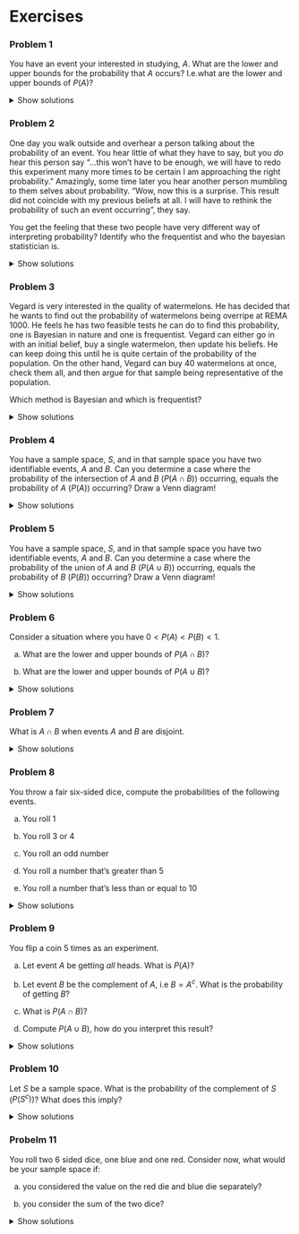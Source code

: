 # Exercises

### Problem 1

You have an event your interested in studying, $A$. What are the lower and upper bounds for the probability that $A$ occurs? I.e.what are the lower and upper bounds of $P(A)$?

<details>

<summary>Show solutions</summary>

By the definition of the probability of an event we know that it's bounded both from above and below. The upper bound being that $A$ is guaranteed, and the lower bound being that it is impossible. We represent this on the interval $[0,1]$. I.e. we know that the probability of even t $A$ occurring is between $0$ and $1$. More compact $P(A)\in[0,1]$

</details>

### Problem 2

One day you walk outside and overhear a person talking about the probability of an event. You hear little of what they have to say, but you *do* hear this person say "...this won't have to be enough, we will have to redo this experiment many more times to be certain I am approaching the right probability." Amazingly, some time later you hear another person mumbling to them selves about probability. "Wow, now this is a surprise. This result did not coincide with my previous beliefs at all. I will have to rethink the probability of such an event occurring", they say.

You get the feeling that these two people have very different way of interpreting probability? Identify who the frequentist and who the bayesian statistician is.

<details>

<summary>Show solutions</summary>

Here, person 1 is using frequentistic methods. Person 1's focus is entirely on getting in as many independent trials as possible to get a clear image of the probability of an event. Person 2 on the other hand has a completely different view. Person 2 obviously had an *initial belief* about the probability of an event, but after seeing a surprising result they were determined to *update* their beliefs about the probability of this event.

</details>

### Problem 3

Vegard is very interested in the quality of watermelons. He has decided that he wants to find out the probability of watermelons being overripe at REMA 1000. He feels he has two feasible tests he can do to find this probability, one is Bayesian in nature and one is frequentist. Vegard can either go in with an initial belief, buy a single watermelon, then update his beliefs. He can keep doing this until he is quite certain of the probability of the population. On the other hand, Vegard can buy 40 watermelons at once, check them all, and then argue for that sample being representative of the population.

Which method is Bayesian and which is frequentist?

<details>

<summary>Show solutions</summary>

The first option here is Bayesian. Vegard has an initial belief on the probability of the watermelons being overripe, and then he iterates and tries to make that more exact by checking one watermelon at the time.

The second option is a very typical frequentist test. From the whole population, a decent chunk is tested at once, in hope that it's a representative sample. In the representative sample overripe watermelons should have the same relative frequency as in the entire population.

</details>

### Problem 4

You have a sample space, $S$, and in that sample space you have two identifiable events, $A$ and $B$. Can you determine a case where the probability of the intersection of $A$ and $B$ ($P(A\cap B)$) occurring, equals the probability of $A$ ($P(A)$) occurring? Draw a Venn diagram!

<details>

<summary>Show solutions</summary>

Recall that the intersection of two events is when **they both** occur. I.e. for us to be in the intersection in a Venn diagram, both shapes have to cover the same area. There are infinitely variations here, but the important part is that $A$ must be **contained** within $B$. When this is the case, all of A will be intersected by $B$ (we say that $A$ is a *subset* of $B$, and the notation is $A\subseteq B$). In this case we get: $$P(A\cap B)=P(A)$$

</details>

### Problem 5

You have a sample space, $S$, and in that sample space you have two identifiable events, $A$ and $B$. Can you determine a case where the probability of the union of $A$ and $B$ ($P(A\cup B)$) occurring, equals the probability of $B$ ($P(B)$) occurring? Draw a Venn diagram!

<details>

<summary>Show solutions</summary>

Recall that the union of two events is when **either one or both** events occur. This means that all area covered by either $A$ or $B$ will be part of the union. We now want the probability of the union occurring to equal the probability of $B$ occurring. Since all area covered by either $A$ or $B$ is part of the union, we can have no excess are beyond $B$, i.e. $A$ should once again be a subset of $B$ ($A\subseteq B$). If this is the case we get: $$P(A\cup B)=P(B).$$

</details>

### Problem 6

Consider a situation where you have $0<P(A)<P(B)<1$.

a)  What are the lower and upper bounds of $P(A\cap B)$?

b)  What are the lower and upper bounds of $P(A\cup B)$?

<details>

<summary>Show solutions</summary>

a)  The intersection tells us that both $A$ and $B$ have to occur, and as such, we the *lower* one of the two gives us an upper bound, as the one event cant intersect with more than the cases where it itself occurs (draw a Venn diagram to confirm). We know nothing as to whether or not $A$ and $B$ are disjoint, and as this is still a possibility we may not have an intersection, this makes $0$ our lower bound. I.e. $$P(A\cap B)\in[0, P(A)]$$

b)  The union tells us that either $A$ or $B$ or both occurs. As all events where either one or both occurs, the unions lower bound is given by the *higher* of the two probabilities. We could also be in a situation where $A\cup B$ cover the whole sample space $S$, and in such a case we would have an upper bound of 1. I.e: $$P(A\cup B)\in[P(B),1]$$

</details>

### Problem 7

What is $A\cap B$ when events $A$ and $B$ are disjoint.

<details>

<summary>Show solutions</summary>

When the two events $A$ and $B$ are disjoint, there are no possible situation that would fit into the intersection $A \cap B$. In set notation we would write: $$A\cap B=\emptyset$$ where $\emptyset$ is called the empty set and denotes a set with no elements.

</details>

### Problem 8

You throw a fair six-sided dice, compute the probabilities of the following events.

a)  You roll 1

b)  You roll 3 or 4

c)  You roll an odd number

d)  You roll a number that's greater than 5

e)  You roll a number that's less than or equal to 10

<details>

<summary>Show solutions</summary>

A fair 6 sided die gives us the sample space $S=\{1,2,3,4,5,6\}$ with each respective outcome having the same probability to be tossed. i.e. if A is an event that denotes any one number being tossed, then: $$
P(A)=\frac{1}{6}$$

a)  Rolling a 1 is a single element in the sample space, i.e. $P(1)=\frac{1}{6}$

b)  3 and 4 constitute 2 possible disjoint outcomes, i.e. $$P(3\cup 4)=P(3)+P(4)=P\frac{1}{6}+\frac{1}{6}=\frac{2}{6}=\frac{1}{3}$$

c)  There are 3 different odd numbered outcomes

$$P(odd)=3\cdot\frac{1}{6}=\frac{1}{2}$$

d)  There is only one possible outcome greater than 5, namely 6. I.e.

$$ P(X>5)=P(6)=\frac{1}{6}$$

e)  Our sample space tells us we can only roll integers from 1 to 6, all of which are less than 10.

$$ P(X\leq10)=P(1\cup2\cup3\cup4\cup5\cup6)=\sum_{i=1}^6\frac{1}{6}=1$$

</details>

### Problem 9

You flip a coin 5 times as an experiment.

a)  Let event $A$ be getting *all* heads. What is $P(A)$?

b)  Let event $B$ be the complement of $A$, i.e $B=A^c$. What is the probability of getting $B$?

c)  What is $P(A\cap B)$?

d)  Compute $P(A \cup B)$, how do you interpret this result?

<details>

<summary>Show solutions</summary>

a)  We treat each coin flip as independent of all the others, we then also let the probability of getting heads be $P(H)=\frac{1}{2}$ for each coin toss. Since each toss is independent we can simply multiply them all together to find our final probability:

$$ P(A)=P(HHHHH)=\prod_{i=1}^5\frac{1}{2}=\left(\frac{1}{2}\right)^5=\frac{1}{2^5}=\frac{1}{32} $$

b)  $B$ being the complement of $A$ means that it will occur whenever $A$ *doesn't*. It's also simple to compute as we can use a nifty formula.

$$\begin{align}P(A^c)=1-P(A) \\
\Rightarrow P(B)=P(A^c)=1-P(A)=1-\frac{1}{32}=\frac{31}{32}
\end{align}$$

c)  Since $A$ and $B$ are *complements*, they are by definition *disjoint*, as at no point will both occur (no intersection!!!). As such, we get a clear implication that $A\cap B=\emptyset$ Following from this $P(A\cap B)=0$

d)  Finally we can compute the union. Recall that we have a formula for this.

$$P(A \cup B)=P(A)+P(B)-P(A\cap B) $$

We know all of the relevant probabilities needed for the computation.

$$ P(A \cup B)=\frac{1}{32}+\frac{31}{32}-0=1 $$

The probability of the union being 1 means that either $A$, $B$ or $A\cap B$ **will** occur. We already know, however that the events are disjoint, and as such there is no intersection. I.e. it's either $A$ or $B$ that **must occur**. Interpreting this, we end up at the quite banal fact that when we do this experiment, we will\* either\* end up with 5 heads, or we will not (any other permutation). In fact this situation illustrates a powerful concept concerning complements of events, being that if an event does *not* occur, then the complement *will* occur.

</details>

### Problem 10

Let $S$ be a sample space. What is the probability of the complement of $S$ ($P(S^c)$)? What does this imply?

<details>

<summary>Show solutions</summary>

We know from the axioms that $P(S)=1$, i.e. we can easily compute the complement.

$$ P(S^c)=1-P(S)=1-1=0 $$

This implies that the event of being within the sample space covers all other events. I.e. when we there is no chance of any event occurring that is not in the sample space.

</details>

### Probelm 11

You roll two 6 sided dice, one blue and one red. Consider now, what would be your sample space if:

a)  you considered the value on the red die and blue die separately?

b)  you consider the sum of the two dice?

<details>

<summary>Show solutions</summary>

a)  For every toss, we here have to consider two separate values, and we denote them as $(x,y)$. Each of the two dice can roll from 1 to 6. Adding it all together we can construct the sample space

$$ 
S=\left\{
\begin{array}{cccccc}
(1,1),& (1,2),& (1,3),& (1,4),& (1,5),& (1,6), \\
(2,1),& (2,2),& (2,3),& (2,4),& (2,5),& (2,6), \\
(3,1),& (3,2),& (3,3),& (3,4),& (3,5),& (3,6), \\
(4,1),& (4,2),& (4,3),& (4,4),& (4,5),& (4,6), \\
(5,1),& (5,2),& (5,3),& (5,4),& (5,5),& (5,6), \\
(6,1),& (6,2),& (6,3),& (6,4),& (6,5),& (6,6) 
\end{array}
\right\}
$$

b)  We now consider the sum of the two dice. The lowest value is when both roll 1's, and the highest possible one is when both roll 6's. Every integer value between these two sums are achievable. We now end up with:

$$ S_{sum}=\{2, 3, 4, 5, 6, 7, 8, 9, 10, 11, 12\} $$

### Problem 12

You throw two dice.

a)  In how many outcomes is their sum less equals 6?

b)  What is the probability of getting a sum total of 2?

<details>

<summary>Show solutions</summary>

a)  If dice 1 rolls a 6, then the other dice will make the sum at least 7, i.e. no candidates. Dice 1 rolls 5, then we get 6 if dice 2 rolls 1, i.e. 1 candidate. Following similar logic if dice 1 rolls 1-4, then each produce 1 more candidate.

In total we end up with 5 outcomes that give us a sum of 6.

b)  For us to have a sum of 2, we need *both* dice to roll 1. i.e. there is only one outcome that nets this event There are 36 possible outcomes. i.e. $P(sum \ 2)=\frac{1}{36}$

</details>

### Problem 13

Let $A=\{1,2,3,4,6\}$, $B=\{2,4,6,8\}$, and $C=\{2,3,4,5\}$.

a)  Find $A\cap B\cap C$

b)  Find $A\cup B\cup C$

<details>

<sumamry>Show solutions

</summary>

a)  Recall first that

$$ A\cap (B\cap C)=A\cap B\cap C $$

So we can find the intersection simply by looking for the elements that appear in all of the sets. We end up with.

$$ A\cap B\cap C = \{2,4\} $$

b)  Recall first that

$$ A\cup (B\cup C)=A\cup B\cup C $$ The union will now consist of any element that falls within any of the sets, and as such we get

$$A\cup B\cup C =\{1,2,3,4,5,6,8\} $$

### Problem 14

You know that the probabilities of some intersections are given by $P(A\cap B)=\frac{1}{2}$ and $P(A\cap B^c)=\frac{1}{3}$. Compute $P(A)$.

<details>

<summary>Show solutions</summary>

Two things are very clear when working with complements, and that's that they are disjoint events and that the probability of one or the other occurring sum to 1 exactly. Directly following from this is that we can *always* make use of the law of total probability when we know the probabilities of the intersections between an event, $A$, and both complements. In this case we have exactly the right information to make use of the law of total probability. Recall the formula. $$ P(A)=\sum_{i=1}^kP(A\cap B_i)=P(A\cap B_1)+\cdots+P(A\cap B_2) $$ Let's use this to compute the probability

$$ P(A)=P(A\cap B)+P(A\cap B^c)=\frac{1}{2}+\frac{1}{3}=\frac{3+2}{6}=\frac{5}{6} $$

### Problem 15

We have an event, $A$, and we are interested in figuring out the probability of it occurring. We know the probabilities of $B_1,...,B_n$ and we know that $\sum_{i=1}^nP(B_i)=1$. Why can't we use the law of total probability here? What could go wrong? (It might help to draw a Venn diagram if you're struggling.)

<details>

<summary>Show solutions</summary>

The problem here is that we don't know if $B_1,...,B_n$ are disjoint events, and since, there may be areas where they intersect with each other, we run the risk of counting some space several times if we were to sum all intersections between $A$ and all $B_i$. We also can't be certain taht the entire sample space is covered by $B_i$ if tehy are not all disjoint (see problem 16 for implications). We can illustrate algebraically (to simplify we reduce some generality, but this argument does extend). Let $$ n=2, \ P(B_1\cap B_2)>0 $$ We can now let the $A\cap (B_1\cap B_2)\neq\emptyset$, i.e. $A$ also occurs in the intersection. We can now compute $P(A)$:

$$\begin{align*}
P(A)&=P(A\cap B_1)+P(A \cap B_2)\\
&=P(A\cap((B_1\cap B_2)\cup(B_1\cap B_2^c)))+P(A\cap((B_1\cap B_2)\cup(B_1^c\cap B_2))) \\
&=P(A\cap(B_1\cap B_2)) + P(A\cap(B_1\cap B_2^c))+ P(A\cap(B_1\cap B_2)) + P(A\cap(B_1^c\cap B_2)) \\
&=2P(A\cap(B_1\cap B_2))+ P(A\cap(B_1\cap B_2^c))+ P(A\cap(B_1^c\cap B_2)) 
\end{align*}$$

As we can see here, we have to account for an area where $A$ intersects twice, and as such, this effect will have us overestimate the probability of $A$ occurring. As such the equation above is necessarily *incorrect*.

</details>

### Problem 16

We have an event, $A$, and we are interested in figuring out the probability of it occurring. We know the probabilities of $B_1,...,B_n$ and we know that all $B_i$ are pairwise disjoint($B_i\cap B_j=\emptyset, \ i\neq j, \ \forall i,j$). Why can't we use the law of total probability here? What could go wrong? (It might help to draw a Venn diagram if you're struggling.)

<details>

<summary>Show solutions</summary>

The problem here is that the sum of all probabilities $P(B_i)$ may not equal 1. If the sum of probabilities $P(B_i)$ is less than 1, then there are cases where no events $B_i$ occur. If $A$ intersects here, the law of total probability will lead us to underestimating $P(A)$, as there is no $B_i$ that intersects this part of $A$. Let's try to show this algebraically (we reduce generality here too, but argument holds). $$ P((B_1\cup...\cup B_n)^c)>0, \ (B_1\cup...\cup B_n)^c\subset A, \ n=2 $$ If we try to compute using the law of total probability we then get

$$ P(A)=P(A\cap B_1)+P(A\cap B_2) \ (*)$$

Note that $(E_1\cup E_2)^c=E_1^c\cap E_2^c$

From this we know that $B_1^c \cap B_2^c\subset A$.

Because they are disjoint we also know that $B_1\subset B_2^c, \ B_2\subset B_1^c$, but we obviously have $B_1, B_2\not\subset B_1^c \cap B_2^c$, as any event will be disjoint with its complement.

This tells us that we don't account for $B_1^c \cap B_2^c\subset A$ in $(*)$, and thus we *must* be underestimating the probability, and the equation *cannot* hold.

</details>

### Problem 17

We are considering the probability of an event, $A$. We know that $P(A\cap B)=0.2$ and that $P(A\cap B^c)=0.05$. Compute $P(A)$.

<details>

<summary>Show solutions</summary>

By definition, the events $B$ and $B^c$ are disjoint and $P(B)+P(B^c)=1$, and as such, we can make use of the law of total probability. $$ P(A)=\sum_{i=1}^nP(A\cap B_i)=P(A\cap B)+P(A\cap B^c)=0.2+0.05=0.25=\frac{1}{4} $$

</details>

### Problem 18

We get that $P(A)=0.7$, $P(B_1)=0.3$, $P(B_2)=0.2$, $P(B_3)=0.5$. All $B_i$ are disjoint events. We also get that $P(A | B_1)=0.3$, $P(A | B_2)=0.9$. Find $P(A | B_3)$ using the law of total probability.

<details>

<summary>Show solutions</summary>

We need to rewrite the law of total probability to compute the conditional probability we want. Let's use the definition conditional probability for this. $$
P(A|B)=\frac{P(A\cap B)}{P(B)} \Rightarrow P(A\cap B)=P(A | B)P(B) \ (*)
$$

Recall the law of total probability, now we can rewrite it by substituting in $(*)$. We can use this altered equation to solve for $P(A|B_3)$

$$ \begin{align*}
P(A)&=\sum_{i=1}^nP(A\cap B_i)=\sum^n_{i=1}P(A|B_i)P(B_i) \\
\Rightarrow P(A)&=P(A|B_1)P(B_1)+P(A|B_2)P(B_2)+P(A|B_3)P(B_3) \\
\Rightarrow P(A|B_3)&=\frac{P(A)-P(A|B_1)P(B_1)-P(A|B_2)P(B_2)}{P(B_3)}
\end{align*}$$

Now we can easily compute $P(A|B_3)$

$$
P(A|B_3)=\frac{0.7-0.3*0.3-0.2*0.9}{0.5}=\frac{0.7-0.09-0.18}{0.5}=0.86
$$

</details>

### Problem 19

Consider two events, $A$and $B$. You get that $P(A)=0.1$, $P(B)=0.2$ and $P(A\cap B)=0.05$. Compute \$P(A \cup B) \$ Argue for why $P(A\cup B)=P(A)+P(B)-P(A\cap B)$ makes sense.

<details>

<summary>Show solution</summary>

We already know the formula used for the computation.

$$ P(A\cup B)=0.1+0.2-0.05=0.25 $$

To argue for why the formula makes sense, let's first divide up the union between A and B into disjoint parts. We know that the union includes any element within either A, B or both. We will have one part which is A and *not* B, and these will can be represented as intersections in and of themselves, i.e. $A\cap B^c$ and $A^c \cap B$. The final part of the union is when *both* A and B occurr, meaning our intersection $A\cap B$. With this we can find a formula for the union $$ P(A\cup B)=P(A\cap B^c)+P(A^c\cap B)+P(A\cap B) \quad (*)$$ Now, let's consider $P(A)$ and $P(B)$. Any set $A$ can necessarily be constructed by the union of it's intersection with another set $B$ and the complement of that set $B^c$ on the sample space $S$. This is very technical, but the idea is that every element (possible outcome) within $A$ will either also be in $B$, or not, hence ion $B^c$. This idea let's us rewrite $P(A)+P(B)$, and we will represent them as sums similar to what we have in $(*)$.

$$\begin{align*}
P(A)+P(B)&=P(A\cap B)+P(A\cap B^c)+P(A\cap B)+P(A^c\cap B)\\
&=2P(A\cap B)+P(A\cap B^c)+P(A\cap B) \quad (**)\end{align*}$$

It's plain to see that $(**)-P(A\cap B)=(*)$, and therefore

$$P(A\cup B)=P(A)+P(B)-P(A\cap B) $$

</details>

### Problem 20

You get that $P(B)=0.5$, $P(A\cap B)=0.4$. Compute $P(A|B)$.

<details>

<summary>Show solutions</summary>

We compute the conditional probability using the definition.

$$ P(A|B)=\frac{P(A\cap B)}{P(B)}=\frac{0.4}{0.5}=0.8 $$

</details>

### Problem 21

You get that $P(B)=0.2$, $P(A | B)=0.9$. Compute $P(A\cap B)$.

<details>

<summary>Show solution</summary>

We make use of the definition here to compute the probability.

$$
\begin{align*} 
P(A|B)&=\frac{P(A\cap B)}{P(B)} \Rightarrow P(A\cap B)=P(A|B)P(B) \\
P(A|B)&=0.9*0.2=0.18
\end{align*}
$$

</details>

### Problem 22

You find that $P(A)=0.6, \ P(B)=0.3$ and $P(A|B)+P(B|A)=0.9$. Find $P(A\cap B)$.

<details>

<summary>Show solutions</summary>

Let's try to rewrite $P(A|B)+P(B|A)=0.9$ and solve for $P(A\cap B)$.

$$\begin{align*}
P(A|B)+P(B|A)=0.9 \Leftrightarrow & \frac{P(A\cap B)}{P(B)}+\frac{P(A\cap B)}{P(A)}=\frac{9}{10} \\
\Leftrightarrow &\frac{10}{3}P(A\cap B)+\frac{10}{6}P(A\cap B)=\frac{9}{10} \\
\Leftrightarrow &\frac{30}{6}P(A\cap B)=\frac{9}{10} \Leftrightarrow 5P(A\cap B)=\frac{9}{10} \\
\therefore P(A\cap B)&=\frac{9}{50}=0.18
\end{align*}$$

</details>

### Problem 23

You get that $P((A\cup B)^c)=\frac{1}{2}$ and that $P(A\cap B)=\frac{3}{20}$ $C$ is the event that either $A$ or $B$ occurs, but *not* both. What is $P(C)$?

<details>

<summary>Show solution</summary>

First we should find a way to express $P(C)$. The probability of $E$ occurring is obviously related to the probabilities of $A$ and $B$ occrring. but we have to *remove* any cases where both of them occur, i.e. the intersection. Recall from problem 19 as we can construct an event $A$ as all the outcomes *shared with* $B$ ($P(A\cap B)$) and all the outcomes which aren't shared, or shared with *not* $B$ (the complement $P(A\cap B^c)$), in the same sample space. I.e.

$$ P(A)=P(A\cap B)+P(A\cap B^c) $$

The same can be done for $B$. Now to construct $P(C)$ we can remove the respective $P(A\cap B)$ andb sum the remaining probabilities.

$$P(C)=P(A\cap B^c)+P(A^c\cap B)=P(A\cup B)-P(A\cap B)$$ Now we can finally start relating this to the probabilities given in the problem. We need to recall the complement rule, before we can compute however.

$$ P(A)=1-P(A^c) \Rightarrow P(A\cup B)=1-P((A\cup B)^c)$$

We can substitute this in to the expression for $P(C)$

$$ P(C)=1-P((A\cup B)^c)-P(A\cap B)=1-\frac{1}{2}-\frac{3}{20}=\frac{7}{20}=0.35 $$

</details>

### Problem 24

Prove that for any event $A$ such that $A$ is independent of another event $B$, show that

$$P(A|B)=P(A)$$

<details>

<summary>Show solution</summary>

Consider first the definition of independence.

$$ P(A\cap B)=P(A)P(B) \ (*)$$

Now let's also consider the definition of conditional probability.

$$ P(A|B)=\frac{P(A\cap B)}{P(B)} $$

Finally let's substitute in the definition given in $(*)$ and reduce the fraction.

$$ P(A|B)=\frac{P(A)P(B)}{P(B)}=P(A) \quad  q.e.d.$$

</details>

### Problem 25

You find that $P(A)=\frac{3}{10}$, $P(B)=\frac{1}{2}$ and $P(A\cap B)=\frac{3}{10}$

Are events $A$ and $B$ independent?

<details>

<summary>Show solution</summary>

We check if the probabilities fulfill the conditions given by the definition.

$$ P(A)P(B)=\frac{3}{10}\frac{1}{2}=\frac{3}{20}\neq\frac{3}{10}=P(A\cap B) $$ I.e. A and B are *not* independent.

</details>

### Problem 26

You find that $P(A)=\frac{5}{8}$, $P(B)=\frac{1}{5}$ and $P(A\cap B)=\frac{1}{8}$

Are events $A$ and $B$ independent?

<details>

<summary>Show solution</summary>

We check if the probabilities fulfill the conditions given by the definition.

$$ P(A)P(B)=\frac{5}{8}\frac{1}{5}=\frac{1}{8}=P(A\cap B) $$ I.e. A and B are independent.

</details>


### Problem 27

You find that $P(A)=0.8$, $P(B)=0.2$ and $P(A\cap B)=0.125$

Are events $A$ and $B$ independent?

<details>

<summary>Show solution</summary>

We check if the probabilities fulfill the conditions given by the definition.

$$ P(A)P(B)=0.8*0.2=0.16\neq 0.125=P(A\cap B) $$ I.e. A and B are *not* independent.

</details>

### Problem 28

You find that $P(A)=\frac{3}{4}$ and $P(A\cap B)=\frac{1}{10}$

What must $P(B)$ be for the events $A$ and $B$ to be independent.

<details>

<summary>Show solution</summary>

Our criterion follows from the definition.

$$P(A\cap B)=P(A)P(B) \Rightarrow P(B)=\frac{P(A\cap B)}{P(A)} $$ Now we can compute the probability.

$$ P(B)=\frac{\frac{1}{10}}{\frac{3}{4}}=\frac{1}{10}\frac{4}{3}=\frac{4}{30}=\frac{2}{15} $$

So $P(B)$ should be $\frac{2}{15}\approx0.133$

</details>

### Proplem 29

You have $P(A|B)=0.3$, $P(A)=0.4$, $P(B)=0.1$. Compute the probability $P(B|A)$.

<details>

<summary>Show solution</summary>

Here we can simply compute using Bayes rule!

$$ P(B|A)=\frac{P(A|B)P(B)}{P(A)} $$ Let's compute:

$$ P(B|A)=\frac{0.3*0.1}{0.4}=\frac{0.03}{0.4}=2.5*0.03=0.075$$

So we conclude the probability of B given A is 7.5%

</summary>

### Problem 30

A certain disease affects 1% of a population. A test for the disease is 90% accurate for those who have the disease (i.e., it correctly identifies 90% of sick people) but also has a 5% false positive rate (i.e., it incorrectly identifies 5% of healthy people as having the disease).

If a randomly chosen person tests positive, what is the probability that they actually have the disease?

Following, what would be the probability that someone testing positive is *not* sick?

Would you consider this to be a good test?

<details>

<summary>Show solution</summary>

Let S be the event that a random person is suffering from the unnamed disease. Let T be the event that a random person gets a positive test. With this in mind, let's try to identify what is given in the text.

$$ \begin{align*}
P(S)&=0.01 \Rightarrow P(S^c)=0.99 \\
P(T|S)&=0.90 \\
P(T|S^c)&=0.05 
\end{align*}$$

We are now looking for then probability that a person who tests positive is sick. i.e. $P(S|T)$.

$$\begin{align*}
P(S|T)&=\frac{P(S\cap T)}{P(S)}=\frac{P(T|S)P(S)}{P(T)}
\end{align*}$$

We already know the values of $P(T|S)$ and $P(S)$. Remains to find $P(T)$.

We can attempt to use the law of total probability to find $P(T)$.

$$\begin{align*} P(T)&=P(T|S)P(S)+P(T|S^c)P(S^c)\\
&=0.90*0.01+0.05*0.99\\
&=0.009+0.0495=0.0585\end{align*} $$

Finally; we can compute $P(S|T)$

$$P(S|T)=\frac{0.90*0.01}{0.0585}\approx0.154$$

Let's now find the complement, i.e. $P(S^c|t)=1-P(S|T)$.

$$P(S^c|T)\approx1-0.154=0.846$$

This should in no way be considered. When only 15% of cases report a true positive, that's a bad sign. The false positive that constitutes about 85% of the positive tests is what we would call *Type I errors*. There is no *one* answer to what's good level of Type I errors to have is when doing a test, but the most common benchmark is 5% (commonly denoted as $\alpha=0.05$, and is usually called the significance level of a test).

</details>

### Problem 31

Let $A$ and $B$ be disjoint events. What is $P(A\cap B)$? Feel free to draw a venn diagram to visualise this concept.

<details>

<summary>Show solution</summary>

When $A$ and $B$ disjoint, we get that

$$A\cap B=\emptyset \Rightarrow P(A\cap B)=0$$

Let's plug this into the definition of a conditional probability.

$$ P(A|B)=\frac{P(A\cap B)}{P(B)}=\frac{0}{P(B)}=0 $$

### Problem 32

In a random draw you can end up with the respective values {3,7,9,11}, each with a respective probability of 0.25. Is this a probability distribution? Why or why not?

<details>

<summary>Show solution</summary>

This is indeed a probability distribution. Here, each discrete possible value, is assigned a positive probability of occurring, and each of these probabilities add up to 1. Which are the requirements for a discrete probability distribution.

</details>

### Problem 33

Consider now a fair dice with six faces.

a)  Do the results of a throw constitute a probability distribution?

b)  Find the expected value of the dice toss

c)  Find the variance of the dice toss

<details>

<summary>Show solutions</summary>

a)  This is indeed a probability distribution. Here, each discrete possible value, is assigned a positive probability of occurring, and each of these probabilities add up to 1. Which are the requirements for a discrete probability distribution.

b)  To find the expected value of a randomly distributed variable we use the formula given by

$$ E[X]=\sum_{i=1}^nx_ip(x_i) $$

Here, $X$ denotes the random variable that has the distribution, $x_i$ denotes the ith value $X$ can take, and $p(x_i)$ denotes the probability that $X$ will take the value $x_i$. Note that the sum of all $p(x_i)$ should always add up to 1 exactly.

For a fair die with 6 faces we get possible values {1,2,3,4,5,6} and respective probabilities $p=\frac{1}{6}$ for each possible outcome. With this we can easily find the expected value.

$$ E[X]=\sum_{i=1}^6x_ip(x_i)=\sum_{i=1}^6x_i\frac{1}{6}=\frac{1}{6}(1+2+3+4+5+6)=\frac{21}{6}=3.5 $$

c)  We have a general formula we can use to determine the variance in a distribution.

$$Var[X]=E[X^2]-(E[X])^2$$

From b) we already know $E[X]$, and that can just be squared to find the second term in the equation, however, the first term $E[X^2]$ still remains to be found. This term is found by squaring the values our random variable can take, i.e.

$$ E[X]=\sum_{i=1}^nx_i^2p(x_i) $$ Let's now compute this

$$ E[X]=\sum_{i=1}^6x_i^2p(x_i)=\sum_{i=1}^6x_i^2\frac{1}{6}=\frac{1}{6}(1+4+9+16+25+36)=\frac{91}{6}\approx15.167 $$

Now remember to finis the equation.

$$Var[X]=\frac{91}{6}-(3.5)^2\approx2.9167 $$

</details>

### Problem 34

A random variable, $X$ has a **binomial distribution** if the *three* following requirements are fulfilled.

i)  There are one or more draws which can end up in two states. Success or failure.

ii) For each draw, there is the same probability for success.

iii) Each draw is mutually indpendent from all other draws.

We denote the total number of draws as $n$, and the probability fro success on each draw as $p$. For a binomial distribution we have special formulas for the expected value and variance.

$$ E[X]=np, \ Var[X]=np(1-p) $$

For a Binomial distribution, the probability distribution is given by

$$ P(X=x)=\binom{n}{x}p^x(1-p)^{n-x} $$ Where x denotes the amount of successes drawn.

A lightbulb manufacturing company claims that 95% of their lightbulbs pass quality control. A quality inspector randomly selects 20 lightbulbs from a day's production line for testing. Let the amount of lightbulbs that pass quality control be given by the random variable, $X$, and let $X$ have a binomial distribution with $n=20$ and $p=0.95$.

a)  What is the probability that exactly 18 lightbulbs pass the quality check?

b)  What is the probability that at least 19 lightbulbs pass the quality check?

c)  What is the expected number of lightbulbs that pass the quality check?

d)  What is the variance and standard deviation ($\text{SD}(X)$) of the number of passing lightbulbs?

<details>

<summary>Show solutions</summary>

a)  To find the probability that 18 bulbs pass the check we can simply plug our given information into the probability function. $$
    \begin{align*}
    P(X=18)&=\binom{20}{18}0.95^{18}(1-0.95)^{20-18}\\&=\frac{20!}{2!18!}0.95^{18}0.05^2\\&=\frac{20*19}{2}0.95^{18}0.05^2\\&=
    190*0.95^{18}0.05^2\approx1.887
    \end{align*}$$

b)  To find the probability $P(X\geq19)$. Since we have only two cases where this is the case $P(X=19)$ and $P(X=20)$, as we only check 20 bulbs, this is a simple task. We need only compute these two seperate probabilities and sum them together.

We again make use pf the probability function.

$$ P(X=19)=\binom{20}{19}0.95^{19}(1-0.95)^{20-19}=20*0.95^{19}*0.05\approx0.377 $$

$$ P(X=20)=\binom{20}{20}0.95^{20}0.05^{0}=0.95^{20}\approx0.358 $$

Now we need only sum these probabilities.

$$ P(X\geq19)=P(X=19)+P(X=20)\approx0.377+0.358=0.735 $$

c)  The expected number of lightbulubs that pass the quality check is given by the distinct fomrula

$$ E[X]=np=20*0.95=19 $$

d)  The variance is given by the formula

$$ Var[X]=np(1-p)=20*0.95*0.05=0.95 $$

The standard deviation is always given as the postive square root of the variance.

$$\text{SD}(X)=\sqrt{Var[X]}=\sqrt{0.95}\approx0.975 $$

</details>

### Problem 35

A random variable, ( X ), has a **Poisson distribution** if the following conditions are fulfilled:

i)  Events occur randomly and independently over time or space.

ii) The events occur at a known average rate ( $\lambda$ ).

iii) Two events cannot occur at exactly the same time.

We denote the average rate of occurrence by ( $\lambda$ ).\
For a Poisson distribution we have the following formulas for the expected value and variance:

$$
E[X] = \lambda, \quad Var[X] = \lambda
$$

For a Poisson distribution, the probability distribution is given by:

$$
P(X = x) = \frac{e^{-\lambda} \lambda^x}{x!}
$$

A call center receives an average of 3 customer calls per hour. Let the number of calls received in a given hour be modeled by the random variable ( X \sim \text{Poisson}(10) ).

a)  What is the probability that exactly 2 calls are received in an hour?

b)  What is the probability that at less than 2 calls are received in an hour?

c)  What is the expected number of calls received per hour?

d)  What is the variance and standard deviation (( \text{SD}(X) )) of the number of calls per hour?

<details>

<summary>Show solutions</summary>

a)  In this case we can simply compute the probabilty with teh help of our distribution fuction. $$
    P(X = 2) = \frac{e^{-3} \cdot 3^2}{2!} = \frac{9e^{-3}}{2}  \approx 0.224
    $$

b)  Here we need to realise that less than 2 is the same as 0 or in this case. As such, we would like to compute both the probaility that none call in an hour and the probaility that exactly one call is received. Then finally we can sum these two proabilities.

$$ P(X=0)=\frac{e^{-3}\cdot3^0}{0!}=e^{-3}\approx 0.050 $$ $$ P(X=1)=\frac{e^{-3}\cdot3^1}{1!}=3e^{-3}\approx0.149 $$

$$
P(X < 2) = P(X=0)+P(X=1)\approx0.050+0.149=0.199
$$

c)  For a Poisson distribution the expected value is simply given by the parameter $\lambda$ which here represents average callers per hour. $$
    E[X] = \lambda = 3
    $$

d)  For a Poisson distribution in particular the variance and the expected value is the same $$
    Var[X] = \lambda = 3, \quad \text{SD}(X) = \sqrt{3} \approx 1.732
    $$

</details>

### Problem 36

A random variable, $X$, has a geometric distribution if the *three* following requirements are fulfilled:

i)  Each trial results in either success or failure.

ii) The probability of success is the same for every trial.

iii) Each trial is mutually independent from all other trials.

The geometric distribution models the number of trials up to and including the first success.\
We denote the probability of success as $p$. And thus it is very related to the binomial distribution. Whereas in the binomial we have decided upon a certain number of trials and then we check how many successes we've found, with a geometric we keep doing trials until we find a success, and then stop.

For a geometric distribution we have special formulas for the expected value and variance:

$$ 
E[X] = \frac{1}{p}, \quad Var[X] = \frac{1 - p}{p^2} 
$$

The probability distribution is given by:

$$ 
P(X = x) = (1 - p)^{x - 1}p 
$$

A machine produces small parts for watches. Each part has a 2% chance of being defective. A quality inspector examines parts one by one until the first defective part is found.\
Let the number of parts examined be given by the random variable $X$, and let $X$ have a geometric distribution with $p = 0.02$.

a)  What is the probability that the first defective part is the 10th one tested?

b)  What is the probability that more than 20 parts are tested before finding a defective one? (Hint: $P(X\leq x)=1-(1-p)^x$ (this is a pretty simple to show, but could be unintuitive))

c)  What is the expected number of parts tested before finding a defective one?

d)  What is the variance and standard deviation ($\text{SD}(X)$) of the number of parts tested?

<details>

<summary>Show solutions</summary>

a)  This is a simple computation with the probability function. $$ 
    P(X = 10) = (1 - 0.02)^9 \cdot 0.02 = 0.98^9 \cdot 0.02 \approx 0.1667 
    $$

b)  Let's be a bit clever when computing this We have that

$$ P(X>x)=1-P(X\leq x) $$ By the rule of complements.

Let's now subsitute in for the hint we got

$$ P(X>x)=1-(1-(1-p)^x)=1-1+(1-p)^x=(1-p)^x $$ Finally we can subsititute in for $p$ and $x$

$$ 
P(X > 20) = (1 - 0.02)^{20} = 0.98^{20} \approx 0.667 
$$

c)  Let's compute teh expected value with the formula! $$ 
    E[X] = \frac{1}{0.02} = 50 
    $$

d)  Let's now du the same for teh variance and standard deviation! $$ 
    Var[X] = \frac{1 - 0.02}{0.02^2} = \frac{0.98}{0.0004} = 2450 
    $$\
    $$ 
    \text{SD}(X) = \sqrt{2450} \approx 49.5 
    $$

</details>

### Problem 37

A random variable, $X$, has a negative binomial distribution if the *three* following requirements are fulfilled:

i)  Each trial results in either success or failure.

ii) The probability of success is the same for each trial.

iii) Each trial is mutually independent from all other trials.

The negative binomial distribution models the number of trials needed to get exactly $r$ successes.\
We denote the number of successes as $r$ and the probability of success on each trial as $p$. So it's in a way the inverse of the binomial distribution.

For a negative binomial distribution we have special formulas for the expected value and variance:

$$ 
E[X] = \frac{r}{p}, \quad Var[X] = \frac{r(1 - p)}{p^2} 
$$

The probability distribution is given by:

$$ 
P(X = x) = \binom{x - 1}{r - 1} p^r (1 - p)^{x - r} 
$$

A salesperson has a 30% chance of closing a sale on each call. They continue calling until they have made 3 sales.\
Let the number of calls made be given by the random variable $X$, and let $X$ have a negative binomial distribution with $r = 3$ and $p = 0.3$.

a)  What is the probability that the third sale occurs on the 5th call?

b)  What is the probability that more than 7 calls are needed?

c)  What is the expected number of calls made before making 3 sales?

d)  What is the variance and standard deviation ($\text{SD}(X)$) of the number of calls made?

<details>

<summary>Show solutions</summary>

a)  Here we can simply compute using the distribution function. $$ 
    P(X = 5) = \binom{4}{2} \cdot (0.3)^3 \cdot (0.7)^2 = 6 \cdot 0.027 \cdot 0.049 \approx 0.079 
    $$

b)  Note here that since we need at least 3 sales, there is zero chance that the salesperson is done before they have made three calls. Thus, when using the rule for complements we can write $$P(X\leq7)=\sum^7_{i=1}P(X=x)=0+0+\sum_{i=3}^7P(X=x)=\sum_{i=3}^7P(X=x) $$ Now, by computing $P(X=3), ..., P(X=7)$ (same procedure as in a)), we can find our desired probability. $$ 
    P(X > 7) = 1 - P(X \leq 7) = 1 - \sum_{x=3}^{7} P(X = x) \approx 1 - 0.353= 0.647
    $$

c)  Here we simply use the fomrula $$ 
    E[X] = \frac{3}{0.3} = 10 
    $$

d)  Here we simply use the formula $$ 
    Var[X] = \frac{3(1 - 0.3)}{0.3^2} = \frac{2.1}{0.09} = 23.\overline{3} 
    $$\
    $$ 
    \text{SD}(X) = \sqrt{23.\overline{3}} \approx 4.83 
    $$

</details>

### Problem 38

A random variable, $X$, has a hypergeometric distribution if the *three* following requirements are fulfilled:

i)  We select a sample from a finite population without replacement.

ii) The population contains a known number of "successes" and "failures".

iii) Each draw changes the composition of the population.

We denote: - $N$ = total population size\
- $K$ = number of successes in the population\
- $n$ = number of draws (sample size)

For a hypergeometric distribution we have special formulas for the expected value and variance:

$$ 
E[X] = n \cdot \frac{K}{N}, \quad Var[X] = n \cdot \frac{K}{N} \cdot \frac{N - K}{N} \cdot \frac{N - n}{N - 1} 
$$

The probability distribution is given by:

$$ 
P(X = x) = \frac{\binom{K}{x} \binom{N - K}{n - x}}{\binom{N}{n}} 
$$

In a school of 100 students, 40 are members of the chess club. A random sample of 10 students is selected to take part in a survey.\
Let the number of chess club members in the sample be given by the random variable $X$, and let $X$ have a hypergeometric distribution with $N = 100$, $K = 40$, and $n = 10$.

a)  What is the probability that exactly 4 chess club members are selected?

b)  What is the probability that at least 2 chess club members are selected?

c)  What is the expected number of chess club members selected?

d)  What is the variance and standard deviation ($\text{SD}(X)$) of the number of chess club members selected?

<details>

<summary>Show solutions</summary>

a)  $$ 
    P(X = 4) = \frac{\binom{40}{4} \binom{60}{6}}{\binom{100}{10}}=\frac{\frac{40!}{36!4!}\frac{60}{54!6!}}{\frac{100!}{90!10!}} \approx 0.264
    $$

b)  We compute: $$ 
    P(X \geq 2) = 1 - P(X = 0) - P(X = 1) 
    $$ Where: $$ 
    P(X = 0) = \frac{\binom{40}{0} \binom{60}{10}}{\binom{100}{10}}\approx 0.004, \quad P(X = 1) = \frac{\binom{40}{1} \binom{60}{9}}{\binom{100}{10}} \approx 0.034 
    $$ Thus: $$ 
    P(X \geq 2) \approx 1 - (0.004 + 0.038) = 0.962
    $$

c)  Here we can just compute the expectation with our fomrula $$ 
    E[X] = 10 \cdot \frac{40}{100} = 4 
    $$

d)  The variance and standard deviation are just as easy to compute $$ 
    Var[X] = 10 \cdot \frac{40}{100} \cdot \frac{60}{100} \cdot \frac{90}{99} \approx 2.18 
    $$ $$ 
    \text{SD}(X) = \sqrt{2.18} \approx 1.48 
    $$

</details>
